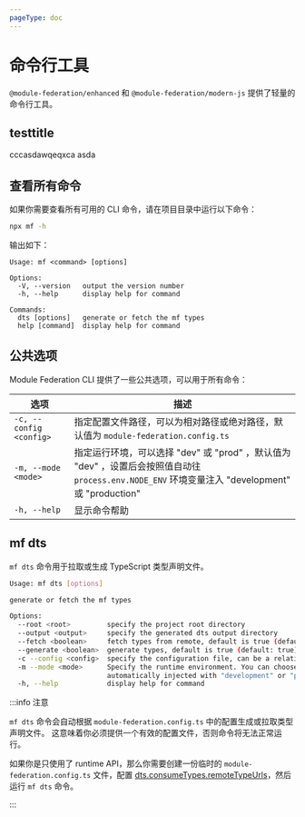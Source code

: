 ```yaml
---
pageType: doc
---
```


# 命令行工具

`@module-federation/enhanced` 和 `@module-federation/modern-js` 提供了轻量的命令行工具。

## testtitle
cccasdawqeqxca asda
## 查看所有命令

如果你需要查看所有可用的 CLI 命令，请在项目目录中运行以下命令：

```bash
npx mf -h
```

输出如下：

```text
Usage: mf <command> [options]

Options:
  -V, --version   output the version number
  -h, --help      display help for command

Commands:
  dts [options]   generate or fetch the mf types
  help [command]  display help for command
```

## 公共选项

Module Federation CLI 提供了一些公共选项，可以用于所有命令：

| 选项                       | 描述                                                                                                              |
| -------------------------- | ----------------------------------------------------------------------------------------------------------------- |
| `-c, --config <config>`    | 指定配置文件路径，可以为相对路径或绝对路径，默认值为 `module-federation.config.ts`      |
| `-m, --mode <mode>`        | 指定运行环境，可以选择 "dev" 或 "prod" ，默认值为 "dev" ，设置后会按照值自动往 `process.env.NODE_ENV` 环境变量注入  "development" 或 "production"   |
| `-h, --help`               | 显示命令帮助                                                                                                      |

## mf dts

`mf dts` 命令用于拉取或生成 TypeScript 类型声明文件。

```bash
Usage: mf dts [options]

generate or fetch the mf types

Options:
  --root <root>         specify the project root directory
  --output <output>     specify the generated dts output directory
  --fetch <boolean>     fetch types from remote, default is true (default: true)
  --generate <boolean>  generate types, default is true (default: true)
  -c --config <config>  specify the configuration file, can be a relative or absolute path
  -m --mode <mode>      Specify the runtime environment. You can choose "dev" or "prod". The default value is "dev". After setting, the process.env.NODE_ENV environment variable will be
                        automatically injected with "development" or "production" according to the value. (default: "dev")
  -h, --help            display help for command
```

:::info 注意

`mf dts` 命令会自动根据 `module-federation.config.ts` 中的配置生成或拉取类型声明文件。 这意味着你必须提供一个有效的配置文件，否则命令将无法正常运行。

如果你是只使用了 runtime API，那么你需要创建一份临时的 `module-federation.config.ts` 文件，配置 [dts.consumeTypes.remoteTypeUrls](../../configure/dts#remotetypeurls)，然后运行 `mf dts` 命令。

:::
